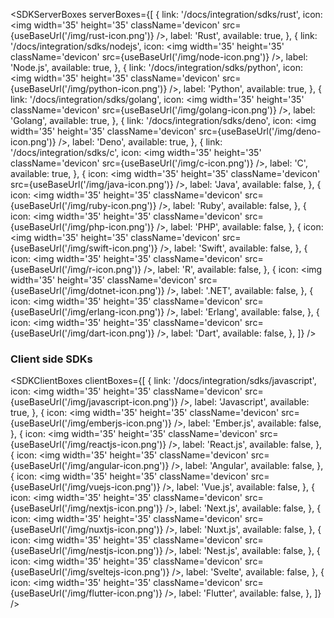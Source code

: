 
<SDKServerBoxes
  serverBoxes={[
    {
      link: '/docs/integration/sdks/rust',
      icon: <img width='35' height='35' className='devicon' src={useBaseUrl('/img/rust-icon.png')} />,
      label: 'Rust',
      available: true,
    },
    {
      link: '/docs/integration/sdks/nodejs',
      icon: <img width='35' height='35' className='devicon' src={useBaseUrl('/img/node-icon.png')} />,
      label: 'Node.js',
      available: true,
    },
    {
      link: '/docs/integration/sdks/python',
      icon: <img width='35' height='35' className='devicon' src={useBaseUrl('/img/python-icon.png')} />,
      label: 'Python',
      available: true,
    },
    {
      link: '/docs/integration/sdks/golang',
      icon: <img width='35' height='35' className='devicon' src={useBaseUrl('/img/golang-icon.png')} />,
      label: 'Golang',
      available: true,
    },
    {
      link: '/docs/integration/sdks/deno',
      icon: <img width='35' height='35' className='devicon' src={useBaseUrl('/img/deno-icon.png')} />,
      label: 'Deno',
      available: true,
    },
    {
      link: '/docs/integration/sdks/c',
      icon: <img width='35' height='35' className='devicon' src={useBaseUrl('/img/c-icon.png')} />,
      label: 'C',
      available: true,
    },
    {
      icon: <img width='35' height='35' className='devicon' src={useBaseUrl('/img/java-icon.png')} />,
      label: 'Java',
      available: false,
    },
    {
      icon: <img width='35' height='35' className='devicon' src={useBaseUrl('/img/ruby-icon.png')} />,
      label: 'Ruby',
      available: false,
    },
    {
      icon: <img width='35' height='35' className='devicon' src={useBaseUrl('/img/php-icon.png')} />,
      label: 'PHP',
      available: false,
    },
    {
      icon: <img width='35' height='35' className='devicon' src={useBaseUrl('/img/swift-icon.png')} />,
      label: 'Swift',
      available: false,
    },
    {
      icon: <img width='35' height='35' className='devicon' src={useBaseUrl('/img/r-icon.png')} />,
      label: 'R',
      available: false,
    },
    {
      icon: <img width='35' height='35' className='devicon' src={useBaseUrl('/img/dotnet-icon.png')} />,
      label: '.NET',
      available: false,
    },
    {
      icon: <img width='35' height='35' className='devicon' src={useBaseUrl('/img/erlang-icon.png')} />,
      label: 'Erlang',
      available: false,
    },
    {
      icon: <img width='35' height='35' className='devicon' src={useBaseUrl('/img/dart-icon.png')} />,
      label: 'Dart',
      available: false,
    },
  ]}
/>

### Client side SDKs

<SDKClientBoxes
  clientBoxes={[
    {
      link: '/docs/integration/sdks/javascript',
      icon: <img width='35' height='35' className='devicon' src={useBaseUrl('/img/javascript-icon.png')} />,
      label: 'Javascript',
      available: true,
    },
    {
      icon: <img width='35' height='35' className='devicon' src={useBaseUrl('/img/emberjs-icon.png')} />,
      label: 'Ember.js',
      available: false,
    },
    {
      icon: <img width='35' height='35' className='devicon' src={useBaseUrl('/img/reactjs-icon.png')} />,
      label: 'React.js',
      available: false,
    },
    {
      icon: <img width='35' height='35' className='devicon' src={useBaseUrl('/img/angular-icon.png')} />,
      label: 'Angular',
      available: false,
    },
    {
      icon: <img width='35' height='35' className='devicon' src={useBaseUrl('/img/vuejs-icon.png')} />,
      label: 'Vue.js',
      available: false,
    },
    {
      icon: <img width='35' height='35' className='devicon' src={useBaseUrl('/img/nextjs-icon.png')} />,
      label: 'Next.js',
      available: false,
    },
    {
      icon: <img width='35' height='35' className='devicon' src={useBaseUrl('/img/nuxtjs-icon.png')} />,
      label: 'Nuxt.js',
      available: false,
    },
    {
      icon: <img width='35' height='35' className='devicon' src={useBaseUrl('/img/nestjs-icon.png')} />,
      label: 'Nest.js',
      available: false,
    },
    {
      icon: <img width='35' height='35' className='devicon' src={useBaseUrl('/img/sveltejs-icon.png')} />,
      label: 'Svelte',
      available: false,
    },
    {
      icon: <img width='35' height='35' className='devicon' src={useBaseUrl('/img/flutter-icon.png')} />,
      label: 'Flutter',
      available: false,
    },
  ]}
/>